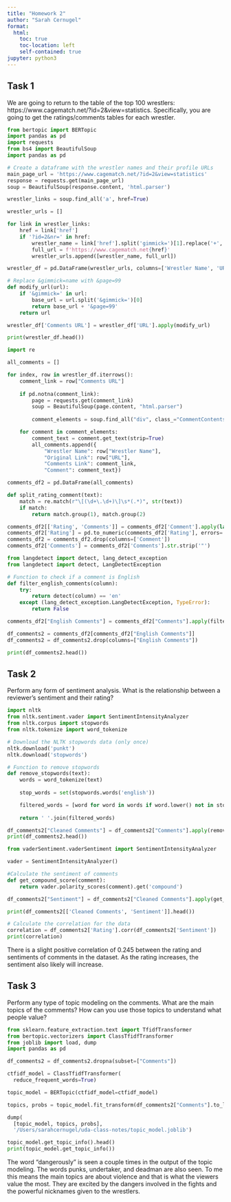 ```yaml
---
title: "Homework 2"
author: "Sarah Cernugel"
format:
  html:
    toc: true
    toc-location: left
    self-contained: true
jupyter: python3
---
```


## Task 1

We are going to return to the table of the top 100 wrestlers: https://www.cagematch.net/?id=2&view=statistics. Specifically, you are going to get the ratings/comments tables for each wrestler.

```python
from bertopic import BERTopic
import pandas as pd
import requests
from bs4 import BeautifulSoup
import pandas as pd

# Create a dataframe with the wrestler names and their profile URLs
main_page_url = 'https://www.cagematch.net/?id=2&view=statistics'
response = requests.get(main_page_url)
soup = BeautifulSoup(response.content, 'html.parser')

wrestler_links = soup.find_all('a', href=True)

wrestler_urls = []

for link in wrestler_links:
    href = link['href']
    if '?id=2&nr=' in href:
        wrestler_name = link['href'].split('gimmick=')[1].replace('+', ' ')
        full_url = f'https://www.cagematch.net{href}'
        wrestler_urls.append([wrestler_name, full_url])

wrestler_df = pd.DataFrame(wrestler_urls, columns=['Wrestler Name', 'URL'])

# Replace &gimmick=name with &page=99
def modify_url(url):
    if '&gimmick=' in url:
        base_url = url.split('&gimmick=')[0]
        return base_url + '&page=99'
    return url

wrestler_df['Comments URL'] = wrestler_df['URL'].apply(modify_url)

print(wrestler_df.head())
```

```python
import re

all_comments = []

for index, row in wrestler_df.iterrows():
    comment_link = row["Comments URL"]
    
    if pd.notna(comment_link):
        page = requests.get(comment_link)
        soup = BeautifulSoup(page.content, "html.parser")
        
        comment_elements = soup.find_all("div", class_="CommentContents")

    for comment in comment_elements:
        comment_text = comment.get_text(strip=True)
        all_comments.append({
            "Wrestler Name": row["Wrestler Name"],
            "Original Link": row["URL"],
            "Comments Link": comment_link,
            "Comment": comment_text})

comments_df2 = pd.DataFrame(all_comments)

def split_rating_comment(text):
    match = re.match(r"\[(\d+\.\d+)\]\s*(.*)", str(text))
    if match:
        return match.group(1), match.group(2)

comments_df2[['Rating', 'Comments']] = comments_df2['Comment'].apply(lambda x: pd.Series(split_rating_comment(x)))
comments_df2['Rating'] = pd.to_numeric(comments_df2['Rating'], errors='coerce')
comments_df2 = comments_df2.drop(columns=['Comment'])
comments_df2['Comments'] = comments_df2['Comments'].str.strip('"')
```

```python
from langdetect import detect, lang_detect_exception
from langdetect import detect, LangDetectException

# Function to check if a comment is English
def filter_english_comments(column):
    try:
        return detect(column) == 'en'
    except (lang_detect_exception.LangDetectException, TypeError):
        return False

comments_df2["English Comments"] = comments_df2["Comments"].apply(filter_english_comments)

df_comments2 = comments_df2[comments_df2["English Comments"]]
df_comments2 = df_comments2.drop(columns=["English Comments"])

print(df_comments2.head())
```

## Task 2

Perform any form of sentiment analysis. What is the relationship between a reviewer's sentiment and their rating?

```python
import nltk
from nltk.sentiment.vader import SentimentIntensityAnalyzer
from nltk.corpus import stopwords
from nltk.tokenize import word_tokenize

# Download the NLTK stopwords data (only once)
nltk.download('punkt')
nltk.download('stopwords')

# Function to remove stopwords
def remove_stopwords(text):
    words = word_tokenize(text)
    
    stop_words = set(stopwords.words('english'))

    filtered_words = [word for word in words if word.lower() not in stop_words]
    
    return ' '.join(filtered_words)

df_comments2["Cleaned Comments"] = df_comments2["Comments"].apply(remove_stopwords)
print(df_comments2.head())
```

```python
from vaderSentiment.vaderSentiment import SentimentIntensityAnalyzer

vader = SentimentIntensityAnalyzer()

#Calculate the sentiment of comments
def get_compound_score(comment):
    return vader.polarity_scores(comment).get('compound')

df_comments2["Sentiment"] = df_comments2["Cleaned Comments"].apply(get_compound_score)

print(df_comments2[['Cleaned Comments', 'Sentiment']].head())
```

```python
# Calculate the correlation for the data
correlation = df_comments2['Rating'].corr(df_comments2['Sentiment'])
print(correlation)
```

There is a slight positive correlation of 0.245 between the rating and sentiments of comments in the dataset. As the rating increases, the sentiment also likely will increase.

## Task 3

Perform any type of topic modeling on the comments. What are the main topics of the comments? How can you use those topics to understand what people value?

```python
from sklearn.feature_extraction.text import TfidfTransformer
from bertopic.vectorizers import ClassTfidfTransformer
from joblib import load, dump
import pandas as pd

df_comments2 = df_comments2.dropna(subset=["Comments"])

ctfidf_model = ClassTfidfTransformer(
  reduce_frequent_words=True)

topic_model = BERTopic(ctfidf_model=ctfidf_model)

topics, probs = topic_model.fit_transform(df_comments2["Comments"].to_list())

dump(
  [topic_model, topics, probs], 
  '/Users/sarahcernugel/uda-class-notes/topic_model.joblib')

topic_model.get_topic_info().head()
print(topic_model.get_topic_info())
```

The word "dangerously" is seen a couple times in the output of the topic modeling. The words punks, undertaker, and deadman are also seen. To me this means the main topics are about violence and that is what the viewers value the most. They are excited by the dangers involved in the fights and the powerful nicknames given to the wrestlers.